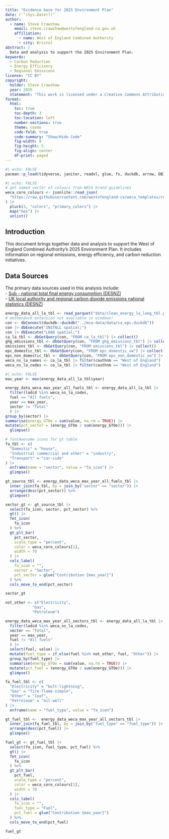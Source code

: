 ```yaml
---
title: "Evidence base for 2025 Environment Plan"
date: r`"(Sys.Date())"`
author:
  - name: Steve Crawshaw
    email: steve.crawshaw@westofengland-ca.gov.uk
    affiliation: 
      - name: West of England Combined Authority
      - city: Bristol
abstract: | 
  Data and analysis to support the 2025 Environment Plan.
keywords:
  - Carbon Reduction
  - Energy Efficiency
  - Regional Emissions
license: "CC BY"
copyright: 
  holder: Steve Crawshaw
  year: 2025
  statement: "This work is licensed under a Creative Commons Attribution 4.0 International License."
format:
  html:
    toc: true
    toc-depth: 3
    toc-location: left
    number-sections: true
    theme: cosmo
    code-fold: true
    code-summary: "Show/Hide Code"
    fig-width: 8
    fig-height: 5
    fig-align: center
    df-print: paged
---
```


```r
#| echo: FALSE
pacman::p_load(tidyverse, janitor, readxl, glue, fs, duckdb, arrow, DBI, gt, gtExtras)
```
```r
#| echo: FALSE
# get named vector of colours from WECA brand guidelines
weca_core_colours <- jsonlite::read_json(
  "https://raw.githubusercontent.com/westofengland-ca/weca_templates/refs/heads/main/General_branding/brand_guidelines.json"
) |>
  pluck(3, "colors", "primary_colors") |>
  map("hex") |>
  unlist()
```


## Introduction
This document brings together data and analysis to support the West of England Combined Authority's 2025 Environment Plan. It includes information on regional emissions, energy efficiency, and carbon reduction initiatives.

## Data Sources
The primary data sources used in this analysis include: <br>
    - [Sub - national total final energy consumption (DESNZ)](https://www.gov.uk/government/statistics/total-final-energy-consumption-at-regional-and-local-authority-level-2005-to-2023) <br>
    - [UK local authority and regional carbon dioxide emissions national statistics (DESNZ)](https://www.gov.uk/government/statistics/uk-local-authority-and-regional-greenhouse-gas-emissions-statistics-2005-to-2023)


```r
energy_data_all_la_tbl <- read_parquet("data/clean_energy_la_long_tbl.parquet")
# motherduck extension not available in windows!
con <- dbConnect(duckdb::duckdb("../mca-data/data/ca_epc.duckdb"))
con |> dbExecute("INSTALL spatial;")
con |> dbExecute("LOAD spatial;")
ca_la_tbl <- dbGetQuery(con, "FROM ca_la_tbl") |> collect()
ghg_emissions_tbl <- dbGetQuery(con, "FROM ghg_emissions_tbl") |> collect()
emissions_tbl <- dbGetQuery(con, "FROM emissions_tbl") |> collect()
epc_domestic_tbl <- dbGetQuery(con, "FROM epc_domestic_vw") |> collect()
epc_non_domestic_tbl <- dbGetQuery(con, "FROM epc_non_domestic_vw") |> collect()
weca_ns_la_names <- ca_la_tbl |> filter(cauthnm == "West of England") |> pull(ladnm)
weca_ns_la_codes <- ca_la_tbl |> filter(cauthnm == "West of England") |> pull(ladcd)
```

```r
#| echo: FALSE
max_year <- max(energy_data_all_la_tbl$year)
```

```r
energy_data_weca_max_year_all_fuels_tbl <- energy_data_all_la_tbl |> 
  filter(ladcd %in% weca_ns_la_codes,
  fuel == "All fuels",
  year == max_year,
  sector != "Total"
  ) |>
group_by(sector) |>
summarise(energy_GTOe = sum(value, na.rm = TRUE)) |>
mutate(pct_sector = (energy_GTOe / sum(energy_GTOe))) |>
  glimpse()
```

```r

# fontAwesome icons for gt table
fa_tbl <- c(
  "Domestic" = "house",
  "Industrial commercial and other" = "industry",
  "Transport" = "car-side"
) |>
  enframe(name = "sector", value = "fa_icon") |>
  glimpse()

gt_source_tbl <- energy_data_weca_max_year_all_fuels_tbl |>
  inner_join(fa_tbl, by = join_by("sector" == "sector")) |>
  arrange(desc(pct_sector)) %>%
  glimpse()

sector_gt <- gt_source_tbl |>
  select(fa_icon, sector, pct_sector) %>%
  gt() |>
  fmt_icon(
    fa_icon
  ) %>%
  gt_plt_bar(
    pct_sector,
    scale_type = "percent",
    color = weca_core_colours[1],
    width = 70
  ) |> 
  cols_label(
    fa_icon = "",
    sector = "Sector",
    pct_sector = glue("Contribution {max_year}")
  ) %>%
  cols_move_to_end(pct_sector)

sector_gt

```


```r

not_other <- c("Electricity",
            "Gas",
            "Petroleum")

energy_data_weca_max_year_all_sectors_tbl <- energy_data_all_la_tbl |> 
  filter(ladcd %in% weca_ns_la_codes,
  sector == "Total",
  year == max_year,
  fuel != "All fuels"
  ) |> 
  select(fuel, value) |>
  mutate(fuel_type = if_else(fuel %in% not_other, fuel, "Other")) |>
  group_by(fuel_type) |>
  summarise(energy_GTOe = sum(value, na.rm = TRUE)) |>
  mutate(pct_fuel = (energy_GTOe / sum(energy_GTOe))) |>
  glimpse()
```


```r
fa_fuel_tbl <- c(
  "Electricity" = "bolt-lightning",
  "Gas" = "fire-flame-simple",
  "Other" = "leaf",
  "Petroleum" = "oil-well"
) |>
  enframe(name = "fuel_type", value = "fa_icon") 

gt_fuel_tbl <-  energy_data_weca_max_year_all_sectors_tbl |> 
  inner_join(fa_fuel_tbl, by = join_by("fuel_type" == "fuel_type")) |>
  arrange(desc(pct_fuel)) |> 
  glimpse()

fuel_gt <- gt_fuel_tbl |>
  select(fa_icon, fuel_type, pct_fuel) %>%
  gt() |>
  fmt_icon(
    fa_icon
  ) %>%
  gt_plt_bar(
    pct_fuel,
    scale_type = "percent",
    color = weca_core_colours[1],
    width = 70
  ) |> 
  cols_label(
    fa_icon = "",
    fuel_type = "Fuel",
    pct_fuel = glue("Contribution {max_year}")
  ) %>%
  cols_move_to_end(pct_fuel)

fuel_gt

```